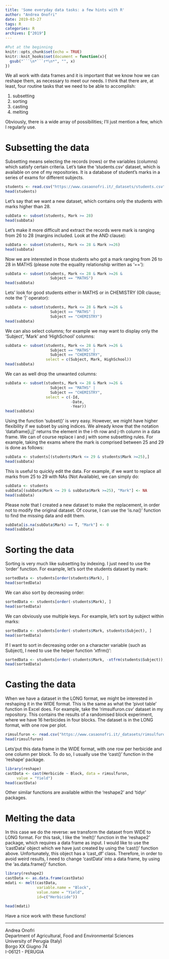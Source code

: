 ```yaml
---
title: 'Some everyday data tasks: a few hints with R'
author: "Andrea Onofri"
date: 2019-03-27
tags: R
categories: R
archives: ["2019"]
---
```


```r
#Put at the beginning
knitr::opts_chunk$set(echo = TRUE)
knitr::knit_hooks$set(document = function(x){ 
  gsub("```\n*```r*\n*", "", x) 
})
```


We all work with data frames and it is important that we know how we can reshape them, as necessary to meet our needs. I think that there are, at least, four routine tasks that we need to be able to accomplish:

1. subsetting
2. sorting
3. casting
4. melting

Obviously, there is a wide array of possibilities; I'll just mention a few, which I regularly use.

# Subsetting the data

Subsetting means selecting the records (rows) or the variables (columns) which satisfy certain criteria. Let's take the 'students.csv' dataset, which is available on one of my repositories. It is a database of student's marks in a series of exams for different subjects.

```r
students <- read.csv("https://www.casaonofri.it/_datasets/students.csv", header=T)
head(students)
```

Let's say that we want a new dataset, which contains only the students with marks higher than 28.

```r
subData <- subset(students, Mark >= 28)
head(subData)
```

Let's make it more difficult and extract the records were mark is ranging from 26 to 28 (margins included. Look at the AND clause):

```r
subData <- subset(students, Mark <= 28 & Mark >=26)
head(subData)
```

Now we are interested in those students who got a mark ranging from 26 to 28 in MATHS (please note the equality relationship written as '=='):

```r
subData <- subset(students, Mark <= 28 & Mark >=26 & 
                    Subject == "MATHS")
head(subData)
```

Lets' look for good students either in MATHS or in CHEMISTRY (OR clause; note the '|' operator):

```r
subData <- subset(students, Mark <= 28 & Mark >=26 & 
                    Subject == "MATHS" | 
                    Subject == "CHEMISTRY")
head(subData)
```

We can also select columns; for example we may want to display only the 'Subject', 'Mark' and 'HighSchool' columns:

```r
subData <- subset(students, Mark <= 28 & Mark >=26 & 
                    Subject == "MATHS" | 
                    Subject == "CHEMISTRY",
                  select = c(Subject, Mark, HighSchool))
head(subData)
```

We can as well drop the unwanted columns:


```r
subData <- subset(students, Mark <= 28 & Mark >=26 & 
                    Subject == "MATHS" | 
                    Subject == "CHEMISTRY",
                  select = c(-Id, 
                             -Date,
                             -Year))
head(subData)
```


Using the function 'subset()' is very easy. However, we might have higher flexibility if we subset by using indices. We already know that the notation 'dataframe[i,j]' returns the element in the i-th row and j-th column in a data frame. We can of course replace i and j with some subsetting rules. For example, taking the exams where the mark is comprised between 25 and 29 is done as follows:

```r
subData <- students[(students$Mark <= 29 & students$Mark >=25),]
head(subData)
```

This is useful to quickly edit the data. For example, if we want to replace all marks from 25 to 29 with NAs (Not Available), we can simply do:

```r
subData <- students
subData[(subData$Mark <= 29 & subData$Mark >=25), "Mark"] <- NA
head(subData)
```

Please note that I created a new dataset to make the replacement, in order not to modify the original dataset. Of course, I can use the 'is.na()' function to find the missing data and edit them.

```r
subData[is.na(subData$Mark) == T, "Mark"] <- 0 
head(subData)
```

# Sorting the data

Sorting is very much like subsetting by indexing. I just need to use the 'order' function. For example, let's sort the students dataset by mark:

```r
sortedData <- students[order(students$Mark), ]
head(sortedData)
```

We can also sort by decreasing order:

```r
sortedData <- students[order(-students$Mark), ]
head(sortedData)
```

We can obviously use multiple keys. For example, let's sort by subject within marks:

```r
sortedData <- students[order(-students$Mark, students$Subject), ]
head(sortedData)
```

If I want to sort in decreasing order on a character variable (such as Subject), I need to use the helper function 'xtfrm()':

```r
sortedData <- students[order(-students$Mark, -xtfrm(students$Subject)), ]
head(sortedData)
```


# Casting the data

When we have a dataset in the LONG format, we might be interested in reshaping it in the WIDE format. This is the same as what the 'pivot table' function in Excel does. For example, take the 'rimsulfuron.csv' dataset in my repository. This contains the results of a randomised block experiment, where we have 16 herbicides in four blocks. The dataset is in the LONG format, with one row per plot.

```r
rimsulfuron <- read.csv("https://www.casaonofri.it/_datasets/rimsulfuron.csv", header=T)
head(rimsulfuron)
```

Lets'put this data frame in the WIDE format, with one row per herbicide and one column per block. To do so, I usually use the 'cast()' function in the 'reshape' package.

```r
library(reshape)
castData <- cast(Herbicide ~ Block, data = rimsulfuron,
     value = "Yield")
head(castData)
```

Other similar functions are available within the 'reshape2' and 'tidyr' packages.

# Melting the data

In this case we do the reverse: we transform the dataset from WIDE to LONG format. For this task, I like the 'melt()' function in the 'reshape2' package, which requires a data frame as input. I would like to use the 'castData' object which we have just created by using the 'cast()' function above. Unfortunately, this object has a 'cast_df' class. Therefore, in order to avoid weird results, I need to change 'castData' into a data frame, by using the 'as.data.frame()' function. 

```r
library(reshape2)
castData <- as.data.frame(castData)
mdati <- melt(castData,
              variable.name = "Block",
              value.name = "Yield",
              id=c("Herbicide"))

head(mdati)
```


Have a nice work with these functions!

---

Andrea Onofri   
Department of Agricultural, Food and Environmental Sciences   
University of Perugia (Italy)   
Borgo XX Giugno 74   
I-06121 - PERUGIA   


